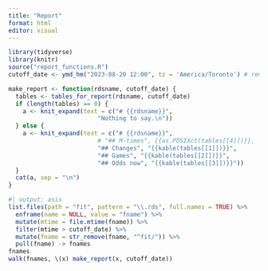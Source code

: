 ```yaml
---
title: "Report"
format: html
editor: visual
---
```


```r
library(tidyverse)
library(knitr)
source("report_functions.R")
cutoff_date <- ymd_hm("2023-08-20 12:00", tz = 'America/Toronto') # remember!
```

```r
make_report <- function(rdsname, cutoff_date) {
  tables <- tables_for_report(rdsname, cutoff_date)
  if (length(tables) == 0) {
    a <- knit_expand(text = c("# {{rdsname}}",
                         "Nothing to say.\n"))
  } else {
    a <- knit_expand(text = c("# {{rdsname}}",
                         # "## M-times", {{as.POSIXct(tables[[4]])}},     
                         "## Changes", "{{kable(tables[[1]])}}",
                         "## Games", "{{kable(tables[[2]])}}",
                         "## Odds now", "{{kable(tables[[3]])}}"))
  }
  cat(a, sep = "\n")
}
```

```r
#| output: asis
list.files(path = "fit", pattern = "\\.rds", full.names = TRUE) %>% 
  enframe(name = NULL, value = "fname") %>% 
  mutate(mtime = file.mtime(fname)) %>%
  filter(mtime > cutoff_date) %>% 
  mutate(fname = str_remove(fname, "^fit/")) %>% 
  pull(fname) -> fnames
fnames
walk(fnames, \(x) make_report(x, cutoff_date))
```
